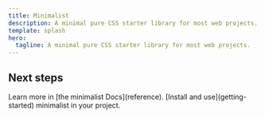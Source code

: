 ```yaml
---
title: Minimalist
description: A minimal pure CSS starter library for most web projects.
template: splash
hero:
  tagline: A minimal pure CSS starter library for most web projects.
---
```



## Next steps

<CardGrid stagger>
	<Card title="Read the docs" icon="open-book">
		Learn more in [the minimalist Docs](reference).
	</Card>
	<Card title="Get minimalist" icon="setting">
		[Install and use](getting-started) minimalist in your project.
	</Card>
</CardGrid>
